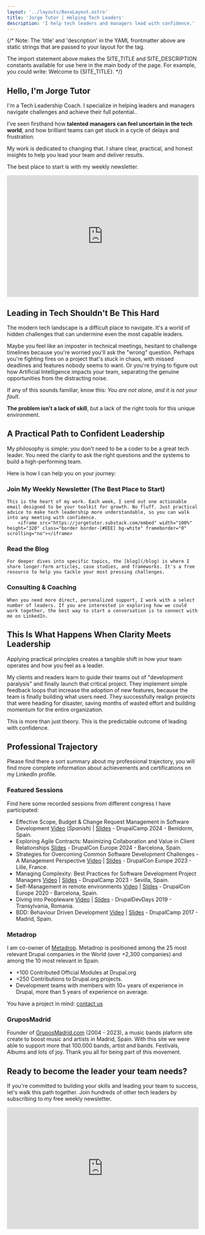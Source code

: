```yaml
---
layout: '../layouts/BaseLayout.astro'
title: 'Jorge Tutor | Helping Tech Leaders'
description: 'I help tech leaders and managers lead with confidence.'
---
```


{/*
  Note: The 'title' and 'description' in the YAML frontmatter above are static strings
  that are passed to your layout for the <head> tag.

  The import statement above makes the SITE_TITLE and SITE_DESCRIPTION
  constants available for use here in the main body of the page.
  For example, you could write: Welcome to {SITE_TITLE}.
*/}

## Hello, I'm Jorge Tutor

I'm a Tech Leadership Coach. I specialize in helping leaders and managers navigate challenges and achieve their full potential..

I’ve seen firsthand how <strong>talented managers can feel uncertain in the tech world</strong>, and how brilliant teams can get stuck in a cycle of delays and frustration.

My work is dedicated to changing that. I share clear, practical, and honest insights to help you lead your team and deliver results.
                        

The best place to start is with my weekly newsletter.
<iframe src="https://jorgetutor.substack.com/embed" width="100%" height="320" class="border border-[#EEE] bg-white" frameborder="0" scrolling="no"></iframe>

## Leading in Tech Shouldn't Be This Hard
The modern tech landscape is a difficult place to navigate. It's a world of hidden challenges that can undermine even the most capable leaders.

Maybe you feel like an imposter in technical meetings, hesitant to challenge timelines because you're worried you'll ask the "wrong" question. Perhaps you're fighting fires on a project that's stuck in chaos, with missed deadlines and features nobody seems to want. Or you're trying to figure out how Artificial Intelligence impacts your team, separating the genuine opportunities from the distracting noise.

If any of this sounds familiar, know this: *You are not alone, and it is not your fault*. 

**The problem isn't a lack of skill**, but a lack of the right tools for this unique environment.


## A Practical Path to Confident Leadership
My philosophy is simple: you don't need to be a coder to be a great tech leader. You need the clarity to ask the right questions and the systems to build a high-performing team.

Here is how I can help you on your journey:

### Join My Weekly Newsletter (The Best Place to Start)

	This is the heart of my work. Each week, I send out one actionable email designed to be your toolkit for growth. No fluff. Just practical advice to make tech leadership more understandable, so you can walk into any meeting with confidence.
        <iframe src="https://jorgetutor.substack.com/embed" width="100%" height="320" class="border border-[#EEE] bg-white" frameborder="0" scrolling="no"></iframe>

### Read the Blog

	For deeper dives into specific topics, the [blog](/blog) is where I share longer-form articles, case studies, and frameworks. It's a free resource to help you tackle your most pressing challenges.

### Consulting & Coaching
	
    When you need more direct, personalized support, I work with a select number of leaders. If you are interested in exploring how we could work together, the best way to start a conversation is to connect with me on LinkedIn.



## This Is What Happens When Clarity Meets Leadership
Applying practical principles creates a tangible shift in how your team operates and how you feel as a leader.

My clients and readers learn to guide their teams out of "development paralysis" and finally launch that critical project. They implement simple feedback loops that increase the adoption of new features, because the team is finally building what users need. They successfully realign projects that were heading for disaster, saving months of wasted effort and building momentum for the entire organization.

This is more than just theory. This is the predictable outcome of leading with confidence.

## Professional Trajectory

Please find there a sort summary about my professional trajectory, you will find more complete information about achievements and certifications on my LinkedIn profile.

### Featured Sessions

Find here some recorded sessions from different congress I have participated:

- Effective Scope, Budget & Change Request Management in Software Development [Video](https://www.youtube.com/watch?v=KDJc4_YFL9c&t=265s) (*Spanish*) | [Slides](https://docs.google.com/presentation/d/1iJHidM27ti31gj7j80hIw9OX2Fem-AlBr5E2l7WTeiM/preview) - DrupalCamp 2024 - Benidorm, Spain.
- Exploring Agile Contracts: Maximizing Collaboration and Value in Client Relationships [Slides](https://docs.google.com/presentation/d/1TnTD2RI1CtO-StSqy8irZSyMceU3OJMqWeaaOIL--Lg/preview) - DrupalCon Europe 2024 - Barcelona, Spain.
- Strategies for Overcoming Common Software Development Challenges - A Management Perspective [Video](https://www.youtube.com/watch?v=6gMDCBqNSEk) | [Slides](https://docs.google.com/presentation/d/16wvKhUOWJHfmvxpg4CsNLqe2pSOhH14lQt90x7Dg_fA/preview) - DrupalCon Europe 2023 - Lille, France.
- Managing Complexity: Best Practices for Software Development Project Managers [Video](https://www.youtube.com/watch?v=eWWVIsDYpTw) | [Slides](https://docs.google.com/presentation/d/18mchru70PgRSYZP9Wk6xuz6JQIneVImFUtWmj3obeiU/preview) - DrupalCamp 2023 - Sevilla, Spain.
- Self-Management in remote environments [Video](https://www.youtube.com/watch?v=0zax_kubN10) | [Slides](https://docs.google.com/presentation/d/1hRfan3ka7HpRg75bKDCYWEgdR7CcRMLn9GdDMbRBXw4/edit) - DrupalCon Europe 2020 - Barcelona, Spain.
- Diving into Peopleware [Video](https://www.youtube.com/watch?v=ze6zgpKOugQ) | [Slides](https://jorgetutor.github.io/2019-drupaldevdays-peopleware/#/) - DrupalDevDays 2019 - Transylvania, Romania.
- BDD: Behaviour Driven Development [Video](https://www.youtube.com/watch?v=01mK_1Fn9Ts) | [Slides](https://jorgetutor.github.io/bdd-drupalcampes-2017/#/) - DrupalCamp 2017 - Madrid, Spain.

### Metadrop

I am co-owner of [Metadrop](https://metadrop.net). Metadrop is positioned among the 25 most relevant Drupal companies in the World (over +2,300 companies) and among the 10 most relevant in Spain.

- +100 Contributed Official Modules at Drupal.org
- +250 Contributions to Drupal.org projects.
- Development teams with members with 10+ years of experience in Drupal, more than 5 years of experience on average.

You have a project in mind: [contact us](https://metadrop.net/en/contact)

### GruposMadrid

Founder of [GruposMadrid.com](https://gruposmadrid.com/) (2004 - 2023), a music bands plaform site create to boost music and artists in Madrid, Spain. With this site we were able to support more that 100.000 bands, artist and bands. Festivals, Albums and lots of joy. Thank you all for being part of this movement.

## Ready to become the leader your team needs?
If you're committed to building your skills and leading your team to success, let's walk this path together. Join hundreds of other tech leaders by subscribing to my free weekly newsletter.

<iframe src="https://jorgetutor.substack.com/embed" width="100%" height="320" class="border border-[#EEE] bg-white" frameborder="0" scrolling="no"></iframe>